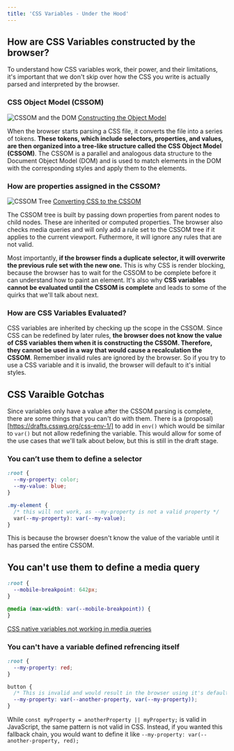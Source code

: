 ```yaml
---
title: 'CSS Variables - Under the Hood'
---
```


## How are CSS Variables constructed by the browser?

To understand how CSS variables work, their power, and their limitations, it's important that we don't skip over how the CSS you write is actually parsed and interpreted by the browser.

### CSS Object Model (CSSOM)

![CSSOM and the DOM](/CSSOM-and-DOM.avif)
[Constructing the Object Model](https://web.dev/critical-rendering-path-constructing-the-object-model/)

When the browser starts parsing a CSS file, it converts the file into a series of tokens. **These tokens, which include selectors, properties, and values, are then organized into a tree-like structure called the CSS Object Model (CSSOM)**. The CSSOM is a parallel and analogous data structure to the Document Object Model (DOM) and is used to match elements in the DOM with the corresponding styles and apply them to the elements.

### How are properties assigned in the CSSOM?

![CSSOM Tree](/CSSOM-tree.jpeg)
[Converting CSS to the CSSOM](https://www.youtube.com/watch?v=-CATiyw2-Ns)

The CSSOM tree is built by passing down properties from parent nodes to child nodes. These are inherited or computed properties. The browser also checks media queries and will only add a rule set to the CSSOM tree if it applies to the current viewport. Futhermore, it will ignore any rules that are not valid.

Most importantly, **if the browser finds a duplicate selector, it will overwrite the previous rule set with the new one.** This is why CSS is render blocking, because the browser has to wait for the CSSOM to be complete before it can understand how to paint an element. It's also why **CSS variables cannot be evaluated until the CSSOM is complete** and leads to some of the quirks that we'll talk about next.

### How are CSS Variables Evaluated?

CSS variables are inherited by checking up the scope in the CSSOM. Since CSS can be redefined by later rules, **the browser does not know the value of CSS variables them when it is constructing the CSSOM. Therefore, they cannot be used in a way that would cause a recalculation the CSSOM**. Remember invalid rules are ignored by the browser. So if you try to use a CSS variable and it is invalid, the browser will default to it's initial styles.

## CSS Varaible Gotchas

Since variables only have a value after the CSSOM parsing is complete, there are some things that you can't do with them. There is a (proposal)[https://drafts.csswg.org/css-env-1/] to add in `env()` which would be similar to `var()` but not allow redefining the variable. This would allow for some of the use cases that we'll talk about below, but this is still in the draft stage.

### You can’t use them to define a selector

```css
:root {
  --my-property: color;
  --my-value: blue;
}

.my-element {
  /* this will not work, as --my-property is not a valid property */
  var(--my-property): var(--my-value);
}
```

This is because the browser doesn't know the value of the variable until it has parsed the entire CSSOM.

## You can't use them to define a media query

```css
:root {
  --mobile-breakpoint: 642px;
}

@media (max-width: var(--mobile-breakpoint)) {
}
```

[CSS native variables not working in media queries](https://stackoverflow.com/questions/40722882/css-native-variables-not-working-in-media-queries)

### You can't have a variable defined refrencing itself

```css
:root {
  --my-property: red;
}

button {
  /* This is invalid and would result in the browser using it's default styles */
  --my-property: var(--another-property, var(--my-property));
}
```

While `const myProperty = anotherProperty || myProperty;` is valid in JavaScript, the same pattern is not valid in CSS. Instead, if you wanted this fallback chain, you would want to define it like `--my-property: var(--another-property, red);`


